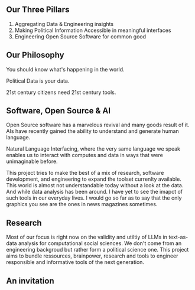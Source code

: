## Our Three Pillars

1. Aggregating Data & Engineering insights
2. Making Political Information Accessible in meaningful interfaces
3. Engineering Open Source Software for common good

## Our Philosophy

You should know what's happening in the world.

Political Data is your data.

21st century citizens need 21st century tools.


## Software, Open Source & AI

Open Source software has a marvelous revival and many goods result of it.
AIs have recently gained the ability to understand and generate human language.

Natural Language Interfacing, where the very same language we speak enables us to interact with computes and data in ways that were unimaginable before.

This project tries to make the best of a mix of research, software development, and engineering to expand the toolset currenlty available.
This world is almost not understandable today without a look at the data. And while data analysis has been around. I have yet to see the imapct of such tools in our everyday lives. I would go so far as to say that the only graphics you see are the ones in news magazines sometimes.


## Research

Most of our focus is right now on the validity and utiltiy of LLMs in text-as-data analysis for computational social sciences.
We don't come from an engineering backgroud but rather form a political science one.
This project aims to bundle ressources, brainpower, research and tools to engineer responsible and informative tools of the next generation.

## An invitation
